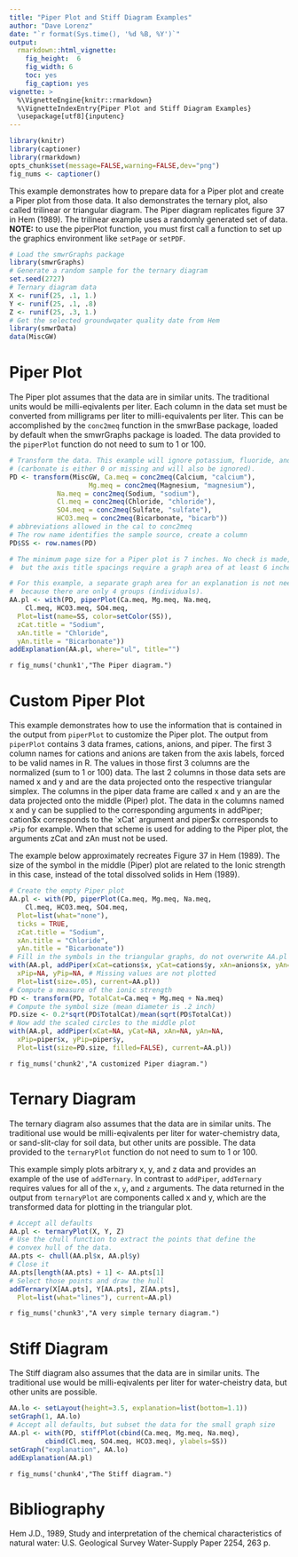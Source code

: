 ```yaml
---
title: "Piper Plot and Stiff Diagram Examples"
author: "Dave Lorenz"
date: "`r format(Sys.time(), '%d %B, %Y')`"
output:
  rmarkdown::html_vignette:
    fig_height:  6
    fig_width: 6
    toc: yes
    fig_caption: yes
vignette: >
  %\VignetteEngine{knitr::rmarkdown}
  %\VignetteIndexEntry{Piper Plot and Stiff Diagram Examples}
  \usepackage[utf8]{inputenc}
---
```


```r
library(knitr)
library(captioner)
library(rmarkdown)
opts_chunk$set(message=FALSE,warning=FALSE,dev="png")
fig_nums <- captioner()
```


This example demonstrates how to prepare data for a Piper plot and create a Piper plot from those data. It also demonstrates the ternary plot, also called trilinear or triangular diagram. The Piper diagram replicates figure 37 in Hem (1989). The trilinear example uses a randomly generated set of data.  **NOTE:** to use the piperPlot function, you must first call a function to set up the graphics environment like `setPage` or `setPDF`.

```r
# Load the smwrGraphs package
library(smwrGraphs)
# Generate a random sample for the ternary diagram
set.seed(2727)
# Ternary diagram data
X <- runif(25, .1, 1.)
Y <- runif(25, .1, .8)
Z <- runif(25, .3, 1.)
# Get the selected groundwqater quality date from Hem
library(smwrData)
data(MiscGW)
```


# Piper Plot

The Piper plot assumes that the data are in similar units. The traditional units would be milli-eqivalents per liter. Each column in the data set must be converted from milligrams per liter to milli-equivalents per liter. This can be accomplished by the `conc2meq` function in the smwrBase package, loaded by default when the smwrGraphs package is loaded. The data provided to the `piperPlot` function do not need to sum to 1 or 100.

```r
# Transform the data. This example will ignore potassium, fluoride, and nitrate
# (carbonate is either 0 or missing and will also be ignored).
PD <- transform(MiscGW, Ca.meq = conc2meq(Calcium, "calcium"),
                    Mg.meq = conc2meq(Magnesium, "magnesium"),
		    Na.meq = conc2meq(Sodium, "sodium"),
		    Cl.meq = conc2meq(Chloride, "chloride"),
		    SO4.meq = conc2meq(Sulfate, "sulfate"),
		    HCO3.meq = conc2meq(Bicarbonate, "bicarb")) 
# abbreviations allowed in the cal to conc2meq
# The row name identifies the sample source, create a column
PD$SS <- row.names(PD)

# The minimum page size for a Piper plot is 7 inches. No check is made,
#  but the axis title spacings require a graph area of at least 6 inches.

# For this example, a separate graph area for an explanation is not needed
#  because there are only 4 groups (individuals).
AA.pl <- with(PD, piperPlot(Ca.meq, Mg.meq, Na.meq, 
    Cl.meq, HCO3.meq, SO4.meq,
  Plot=list(name=SS, color=setColor(SS)),
  zCat.title = "Sodium",
  xAn.title = "Chloride",
  yAn.title = "Bicarbonate"))
addExplanation(AA.pl, where="ul", title="")

```

`r fig_nums('chunk1',"The Piper diagram.")`

# Custom Piper Plot

This example demonstrates how to use the information that is contained in the output from `piperPlot` to customize the Piper plot. The output from `piperPlot` contains 3 data frames, cations, anions, and piper. The first 3 column names for cations and anions are taken from the axis labels, forced to be valid names in R. The values in those first 3 columns are the normalized (sum to 1 or 100) data. The last 2 columns in those data sets are named x and y and are the data projected onto the respective triangular simplex. The columns in the piper data frame are called x and y an are the data projected onto the middle (Piper) plot. The data in the columns named x and y can be supplied to the corresponding arguments in addPiper; cation$x corresponds to the `xCat` argument and piper$x corresponds to `xPip` for example. When that scheme is used for adding to the Piper plot, the arguments zCat and zAn must not be used.

The example below approximately recreates Figure 37 in Hem (1989). The size of the symbol in the middle (Piper) plot are related to the Ionic strength in this case, instead of the total dissolved solids in Hem (1989).

```r
# Create the empty Piper plot
AA.pl <- with(PD, piperPlot(Ca.meq, Mg.meq, Na.meq, 
    Cl.meq, HCO3.meq, SO4.meq,
  Plot=list(what="none"),
  ticks = TRUE,
  zCat.title = "Sodium",
  xAn.title = "Chloride",
  yAn.title = "Bicarbonate"))
# Fill in the symbols in the triangular graphs, do not overwrite AA.pl
with(AA.pl, addPiper(xCat=cations$x, yCat=cations$y, xAn=anions$x, yAn=anions$y,
  xPip=NA, yPip=NA, # Missing values are not plotted
  Plot=list(size=.05), current=AA.pl))
# Compute a measure of the ionic strength
PD <- transform(PD, TotalCat=Ca.meq + Mg.meq + Na.meq)
# Compute the symbol size (mean diameter is .2 inch)
PD.size <- 0.2*sqrt(PD$TotalCat)/mean(sqrt(PD$TotalCat))
# Now add the scaled circles to the middle plot
with(AA.pl, addPiper(xCat=NA, yCat=NA, xAn=NA, yAn=NA, 
  xPip=piper$x, yPip=piper$y,
  Plot=list(size=PD.size, filled=FALSE), current=AA.pl))
```

`r fig_nums('chunk2',"A customized Piper diagram.")`

# Ternary Diagram

The ternary diagram also assumes that the data are in similar units. The traditional use would be milli-eqivalents per liter for water-chemistry data, or sand-slit-clay for soil data, but other units are possible. The data provided to the `ternaryPlot` function do not need to sum to 1 or 100.

This example simply plots arbitrary x, y, and z data and provides an example of the use of `addTernary`. In contrast to `addPiper`, `addTernary` requires values for all of the `x`, `y`, and `z` arguments. The data returned in the output from `ternaryPlot` are components called x and y, which are the transformed data for plotting in the triangular plot.

```r
# Accept all defaults
AA.pl <- ternaryPlot(X, Y, Z)
# Use the chull function to extract the points that define the 
# convex hull of the data.
AA.pts <- chull(AA.pl$x, AA.pl$y)
# Close it
AA.pts[length(AA.pts) + 1] <- AA.pts[1]
# Select those points and draw the hull
addTernary(X[AA.pts], Y[AA.pts], Z[AA.pts],
  Plot=list(what="lines"), current=AA.pl)

```

`r fig_nums('chunk3',"A very simple ternary diagram.")`

# Stiff Diagram

The Stiff diagram also assumes that the data are in similar units. The traditional use would be milli-eqivalents per liter for water-cheistry data, but other units are possible.

```r

AA.lo <- setLayout(height=3.5, explanation=list(bottom=1.1))
setGraph(1, AA.lo)
# Accept all defaults, but subset the data for the small graph size
AA.pl <- with(PD, stiffPlot(cbind(Ca.meq, Mg.meq, Na.meq),
         cbind(Cl.meq, SO4.meq, HCO3.meq), ylabels=SS))
setGraph("explanation", AA.lo)
addExplanation(AA.pl)
```

`r fig_nums('chunk4',"The Stiff diagram.")`

# Bibliography

Hem J.D., 1989, Study and interpretation of the chemical characteristics of natural water: U.S. Geological Survey Water-Supply Paper 2254, 263 p. 
